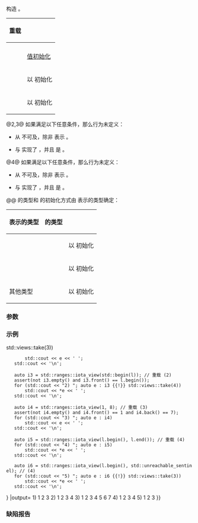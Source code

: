 {{cpp/ranges/iota_view/title|iota_view}}
{{cpp/ranges/iota_view/navbar}}

{{dcl begin}}
{{dcl|num=1|since=c++20|1=
iota_view() requires std::default_initializable&lt;W&gt; = default;
}}
{{dcl|num=2|since=c++20|
constexpr explicit iota_view( W value );
}}
{{dcla|num=3|since=c++20|
constexpr explicit iota_view( std::type_identity_t&lt;W&gt; value,
                              std::type_identity_t&lt;Bound&gt; bound );
}}
{{dcla|num=4|since=c++20|
constexpr explicit iota_view( /*iterator*/ first, /* 见下文 */ last );
}}
{{dcl end}}

构造 {{rlpt|/|iota_view}}。

{|class="wikitable" style="text-align: center;"
!rowspan=2|{{nbsp}}重载{{nbsp}}
!colspan=2|{{rlps|/#数据成员}}
|-
!{{ttni|value_}}
!{{ttni|bound_}}
|-
|{{v|1}}
|[[cpp/language/value initialization|值初始化]]
|rowspan=2|[[cpp/language/value initialization|值初始化]]
|-
|{{v|2}}
|rowspan=2|以 {{c|value}} 初始化
|-
|{{v|3}}
|{{nbsp}}以 {{c|bound}} 初始化{{nbsp}}
|-
|{{v|4}}
|{{nbsp}}以 {{box|{{c/core|first.}}{{rlpsi|iterator#value_}}}} 初始化{{nbsp}}
|见下文
|}

@2,3@ 如果满足以下任意条件，那么行为未定义：
* {{c|Bound()}} 从 {{c|value}} 不可及，除非 {{tt|Bound}} 表示 {{lc|std::unreachable_sentinel_t}}。
* {{tt|W}} 与 {{tt|Bound}} 实现了 {{lconcept|totally_ordered_with}}，并且 {{c|1=bool(value &lt;= bound)}} 是 {{c|false}}。

@4@ 如果满足以下任意条件，那么行为未定义：
* {{c|Bound()}} 从 {{c|value}} 不可及，除非 {{tt|Bound}} 表示 {{lc|std::unreachable_sentinel_t}}。
* {{tt|W}} 与 {{tt|Bound}} 实现了 {{lconcept|totally_ordered_with}}，并且 {{box|{{c/core|bool(first.}}{{rlpsi|iterator#value_}}{{nbspt}}{{c/core|1=&lt;= bound)}}}} 是 {{c|false}}。
@@ {{c|last}} 的类型和 {{rlpsi|/#bound_}} 的初始化方式由 {{tt|Bound}} 表示的类型确定：
{|class="wikitable" style="text-align: center;"
!{{ttn|Bound}} 表示的类型
!{{nbsp}}{{normal|{{c|last}}}} 的类型{{nbsp}}
!{{normal|{{rlpsi|/#bound_}}}}
|-
|{{tt|W}}
|{{rlpi|iterator}}
|{{nbsp}}以 {{box|{{c/core|last.}}{{rlpsi|iterator#value_}}}} 初始化{{nbsp}}
|-
|{{nbsp}}{{lc|std::unreachable_sentinel_t}}{{nbsp}}
|{{tt|Bound}}
|以 {{c|last}} 初始化
|-
|其他类型
|{{rlpi|sentinel}}
|以 {{box|{{c/core|last.}}{{rlpsi|sentinel#bound_}}}} 初始化
|}

===参数===
{{par begin}}
{{par|value|起始值}}
{{par|bound|边界}}
{{par|first|代表起始值的迭代器}}
{{par|last|代表边界的迭代器或哨位}}
{{par end}}

===示例===
{{example
|code=
#include &lt;cassert&gt;
#include &lt;iostream&gt;
#include &lt;iterator&gt;
#include &lt;ranges&gt;

int main()
{
    const auto l = {1, 2, 3, 4};

    auto i1 = std::ranges::iota_view&lt;int, int&gt;(); // 重载 (1)
    assert(i1.empty() and i1.size() == 0);

    auto i2 = std::ranges::iota_view(1); // 重载 (2)
    assert(not i2.empty() and i2.front() == 1);
    for (std::cout &lt;&lt; "1) "; auto e : i2 {{!}} std::views::take(3))
        std::cout &lt;&lt; e &lt;&lt; ' ';
    std::cout &lt;&lt; '\n';

    auto i3 = std::ranges::iota_view(std::begin(l)); // 重载 (2)
    assert(not i3.empty() and i3.front() == l.begin());
    for (std::cout &lt;&lt; "2) "; auto e : i3 {{!}} std::views::take(4))
        std::cout &lt;&lt; *e &lt;&lt; ' ';
    std::cout &lt;&lt; '\n';

    auto i4 = std::ranges::iota_view(1, 8); // 重载 (3)
    assert(not i4.empty() and i4.front() == 1 and i4.back() == 7);
    for (std::cout &lt;&lt; "3) "; auto e : i4)
        std::cout &lt;&lt; e &lt;&lt; ' ';
    std::cout &lt;&lt; '\n';

    auto i5 = std::ranges::iota_view(l.begin(), l.end()); // 重载 (4)
    for (std::cout &lt;&lt; "4) "; auto e : i5)
        std::cout &lt;&lt; *e &lt;&lt; ' ';
    std::cout &lt;&lt; '\n';

    auto i6 = std::ranges::iota_view(l.begin(), std::unreachable_sentinel); // (4)
    for (std::cout &lt;&lt; "5) "; auto e : i6 {{!}} std::views::take(3))
        std::cout &lt;&lt; *e &lt;&lt; ' ';
    std::cout &lt;&lt; '\n';
}
|output=
1) 1 2 3
2) 1 2 3 4
3) 1 2 3 4 5 6 7
4) 1 2 3 4
5) 1 2 3
}}

===缺陷报告===
{{dr list begin}}
{{dr list item|wg=lwg|dr=3523|std=C++20|before=重载 {{v|4}} 可能使用错误的哨位类型|after=已更正}}
{{dr list item|paper=P2711R1|std=C++20|before=重载 {{v|3,4}} 不是显式的|after=改成显式的}}
{{dr list end}}

{{langlinks|de|en|es|ja|ru}}
